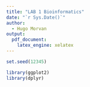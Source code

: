 ```yaml
---
title: "LAB 1 Bioinformatics"
date: "`r Sys.Date()`"
author: 
  - Hugo Morvan
output:
  pdf_document:
    latex_engine: xelatex
---
```


```r
set.seed(12345)

library(ggplot2)
library(dplyr)
```


